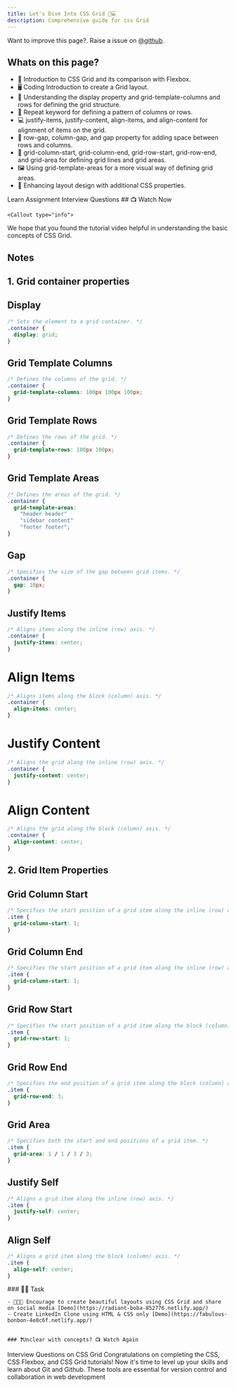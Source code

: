 ```yaml
---
title: Let's Dive Into CSS Grid 🎨💻 
description: Comprehensive guide for css Grid
---
```


<Callout>

Want to improve this page?. Raise a issue on [@github](https://github.com/ManishBisht777/frontend-freaks-website).

</Callout>

## Whats on this page?

- 👋 Introduction to CSS Grid and its comparison with Flexbox.
- 🖥️ Coding Introduction to create a Grid layout.
- 🔲 Understanding the display property and grid-template-columns and rows for defining the grid structure.
- 🔁 Repeat keyword for defining a pattern of columns or rows.
- 💻 justify-items, justify-content, align-items, and align-content for alignment of items on the grid.
- 🌉 row-gap, column-gap, and gap property for adding space between rows and columns.
- 📏 grid-column-start, grid-column-end, grid-row-start, grid-row-end, and grid-area for defining grid lines and grid areas.
- 🖼️ Using grid-template-areas for a more visual way of defining grid areas.
- 🎨 Enhancing layout design with additional CSS properties.

<Tabs defaultValue="learn">

<TabsList>
  <TabsTrigger value="learn">Learn</TabsTrigger>
  <TabsTrigger value="assignment">Assignment</TabsTrigger>
  <TabsTrigger value="interview">Interview Questions</TabsTrigger>
</TabsList>

<TabsContent value="learn">
    ## 📺 Watch Now
    <VideoPlayer src="https://youtu.be/ULp7wPJ-rzQ"/>

    <Callout type="info">
   We hope that you found the tutorial video helpful in understanding the basic concepts of CSS Grid.
</Callout>

## Notes

## 1. Grid container properties

## Display
```css
/* Sets the element to a grid container. */
.container {
  display: grid;
}
```

## Grid Template Columns
```css
/* Defines the columns of the grid. */
.container {
  grid-template-columns: 100px 100px 100px;
}
```

## Grid Template Rows
```css
/* Defines the rows of the grid. */
.container {
  grid-template-rows: 100px 100px;
}
```

## Grid Template Areas
```css
/* Defines the areas of the grid. */
.container {
  grid-template-areas: 
    "header header"
    "sidebar content"
    "footer footer";
}
```

## Gap
```css
/* Specifies the size of the gap between grid items. */
.container {
  gap: 10px;
}
```

## Justify Items
```css
/* Aligns items along the inline (row) axis. */
.container {
  justify-items: center;
}
```

# Align Items
```css
/* Aligns items along the block (column) axis. */
.container {
  align-items: center;
}
```

# Justify Content
```css
/* Aligns the grid along the inline (row) axis. */
.container {
  justify-content: center;
}
```

# Align Content
```css
/* Aligns the grid along the block (column) axis. */
.container {
  align-content: center;
}
```

## 2. Grid Item Properties
## Grid Column Start

```css
/* Specifies the start position of a grid item along the inline (row) axis. */
.item {
  grid-column-start: 1;
}
```

## Grid Column End
```css 
/* Specifies the start position of a grid item along the inline (row) axis. */
.item {
  grid-column-start: 1;
}
```

## Grid Row Start
```css
/* Specifies the start position of a grid item along the block (column) axis. */
.item {
  grid-row-start: 1;
}
```

## Grid Row End
```css
/* Specifies the end position of a grid item along the block (column) axis. */
.item {
  grid-row-end: 3;
}
```

## Grid Area
```css
/* Specifies both the start and end positions of a grid item. */
.item {
  grid-area: 1 / 1 / 3 / 3;
}
```

## Justify Self
```css
/* Aligns a grid item along the inline (row) axis. */
.item {
  justify-self: center;
}
```

## Align Self
```css
/* Aligns a grid item along the block (column) axis. */
.item {
  align-self: center;
}
```

</TabsContent>


<TabsContent value="assignment">
 ### 📌🔨 Task
    
    - 🎉👨‍💻 Encourage to create beautiful layouts using CSS Grid and share on social media [Demo](https://radiant-boba-852776.netlify.app/)
    - Create LinkedIn Clone using HTML & CSS only [Demo](https://fabulous-bonbon-4e8c6f.netlify.app/) 


    ### ❓Unclear with concepts? 📺 Watch Again
   <VideoPlayer src="https://youtu.be/ULp7wPJ-rzQ"/>
</TabsContent>

<TabsContent value="interview">
    Interview Questions on CSS Grid
</TabsContent>

</Tabs>

<Callout type="calm">
    Congratulations on completing the CSS, CSS Flexbox, and CSS Grid tutorials! Now it's time to level up your skills and learn about Git and Github. These tools are essential for version control and collaboration in web development
</Callout>





